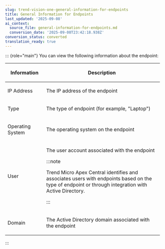 ```yaml
---
slug: trend-vision-one-general-information-for-endpoints
title: General Information for Endpoints
last_updated: '2025-09-08'
ai_context:
  source_file: general-information-for-endpoints.md
  conversion_date: '2025-09-08T23:42:18.938Z'
conversion_status: converted
translation_ready: true
---
```


::: {role="main"}
You can view the following information about the endpoint:

<table>
<colgroup>
<col style="width: 25%" />
<col style="width: 75%" />
</colgroup>
<thead>
<tr>
<th><p>Information</p></th>
<th><p>Description</p></th>
</tr>
</thead>
<tbody>
<tr>
<td><p>IP Address</p></td>
<td><p>The IP address of the endpoint</p></td>
</tr>
<tr>
<td><p>Type</p></td>
<td><p>The type of endpoint (for example, "Laptop")</p></td>
</tr>
<tr>
<td><p>Operating System</p></td>
<td><p>The operating system on the endpoint</p></td>
</tr>
<tr>
<td><p>User</p></td>
<td><p>The user account associated with the endpoint</p>


:::note

<p>Trend Micro Apex Central identifies and associates users with endpoints based on the type of endpoint or through integration with Active Directory.</p>


:::

</td>
</tr>
<tr>
<td><p>Domain</p></td>
<td><p>The Active Directory domain associated with the endpoint</p></td>
</tr>
</tbody>
</table>
:::
